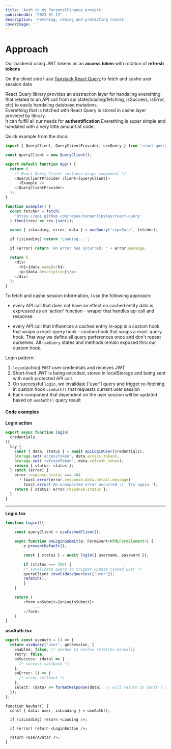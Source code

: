 ```yaml
---
title: 'Auth in my PersonalFinance project'
publishedAt: '2023-01-12'
description: 'Fetching, cahing and protecting routes'
coverImage: ''
---
```


# Approach

Our backend using JWT tokens as an **access token** with rotation of **refresh tokens**

On the clinet side I use [Tanstack React Query](https://react-query-v3.tanstack.com) to
fetch and cashe user session data

React Query library provides an abstraction layer for handaling everething that
related to an API call from api state(loading/fetching, isSuccess, isError, etc) to easily handaling database mutations.\
Everething that is fetched with React Query is stored in cashe layer provided by library.\
It can fulfill all our needs for **authentification**
Everething is super simple and handaled with a very little amount of code.

Quick example from the docs:

```typescript showLineNumbers
import { QueryClient, QueryClientProvider, useQuery } from 'react-query';

const queryClient = new QueryClient();

export default function App() {
  return (
    /* React Query Client instance wraps component */
    <QueryClientProvider client={queryClient}>
      <Example />
    </QueryClientProvider>
  );
}

function Example() {
  const fetcher = fetch(
    'https://api.github.com/repos/tannerlinsley/react-query'
  ).then((res) => res.json());

  const { isLoading, error, data } = useQuery('repoData', fetcher);

  if (isLoading) return 'Loading...';

  if (error) return 'An error has occurred: ' + error.message;

  return (
    <div>
      <h1>{data.name}</h1>
      <p>{data.description}</p>
    </div>
  );
}
```

To fetch and cashe session information, I use the following approach:

- every API call that does not have an effect on cached entity data is expressed as an 'action' function -
  wraper that handles api call and response

- every API call that influences a cached entity in-app is a custom hook that wraps a react-query hook -
  custom hook that wraps a react-query hook.
  That way we define all query perferences once and don't repeat ourselves.
  All `useQuery` states and methods remain exposed thru our custom hook.

Login pattern:

1. `login`(action) `POST` user credentials and receives JWT
2. Short-lived JWT is being encoded, stored in localStorage
   and being sent with each protected API call
3. On successful `login`, we invalidate ['user'] query and trigger re-fetching
   in custom hook `useAuth()` that requests current user session
4. Each component that dependent on the user session will be updated based on `useAuth()` query result

####  Code examples

**Login action**

```typescript:authActions.ts showLineNumbers
export async function login(
  credentials
){
  try {
    const { data, status } = await apiLoginUser(credentials);
    Storage.set('accessToken', data.access_token);
    Storage.set('refreshToken', data.refresh_token);
    return { status: status };
  } catch (error) {
    error.response.status === 404
      ? toast.error(error.response.data.detail.message)
      : toast.error('An unexpected error occurred :(  Try again.');
    return { status: error.response.status };
  }
}
```

---

**Login.tsx**

```typescript
function Login(){
    ...
    const queryClient = useCashedClient();

    async function onLoginSubmit(e: FormEvent<HTMLFormElement>) {
        e.preventDefault();

        const { status } = await login({ username, password });

        if (status === 200) {
        /* invalidate query to trigger update cashed user */
        queryClient.invalidateQueries(['user']);
        refetch();
        }
    }

    return (
        <form onSubmit={onLoginSubmit}>
            ...
        </form>
    )
}
```

**useAuth.tsx**

```typescript
export const useAuth = () => {
  return useQuery('user', getSession, {
    enabled: false, // needed to handle refetchs manually
    retry: false,
    onSuccess: (data) => {
      /* success callback */
    },
    onError: () => {
      /* error callback */
    },
    select: (data) => formatResponse(data), // will return in const { data } = useAuth()
  });
};
```

```typescript:Navbar.tsx
function Navbar() {
  const { data: user, isLoading } = useAuth();

  if (isLoading) return <Loading />;

  if (error) return <LoginButton />;

  return <UserAvatar />;
}
```
